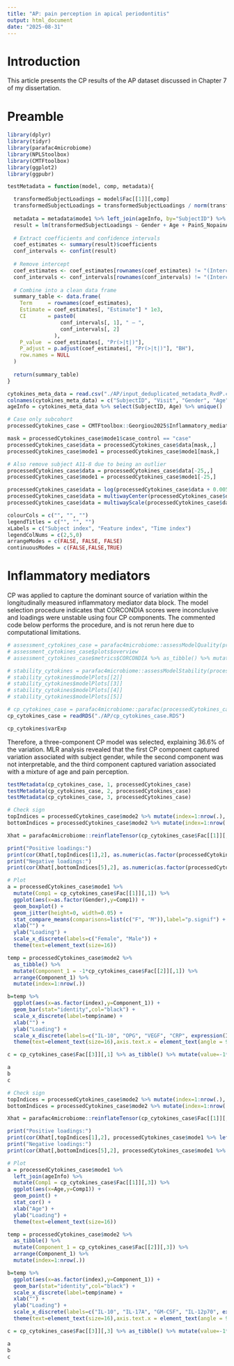 ```yaml
---
title: "AP: pain perception in apical periodontitis"
output: html_document
date: "2025-08-31"
---
```


# Introduction

This article presents the CP results of the AP dataset discussed in Chapter 7 of my dissertation.

# Preamble

```r
library(dplyr)
library(tidyr)
library(parafac4microbiome)
library(NPLStoolbox)
library(CMTFtoolbox)
library(ggplot2)
library(ggpubr)
```

```r
testMetadata = function(model, comp, metadata){

  transformedSubjectLoadings = model$Fac[[1]][,comp]
  transformedSubjectLoadings = transformedSubjectLoadings / norm(transformedSubjectLoadings, "2")
  
  metadata = metadata$mode1 %>% left_join(ageInfo, by="SubjectID") %>% mutate(Gender=as.numeric(as.factor(Gender), PainS_NopainA=as.numeric(as.factor(PainS_NopainA))))
  result = lm(transformedSubjectLoadings ~ Gender + Age + PainS_NopainA, data=metadata)
  
  # Extract coefficients and confidence intervals
  coef_estimates <- summary(result)$coefficients
  conf_intervals <- confint(result)
  
  # Remove intercept
  coef_estimates <- coef_estimates[rownames(coef_estimates) != "(Intercept)", ]
  conf_intervals <- conf_intervals[rownames(conf_intervals) != "(Intercept)", ]
  
  # Combine into a clean data frame
  summary_table <- data.frame(
    Term     = rownames(coef_estimates),
    Estimate = coef_estimates[, "Estimate"] * 1e3,
    CI       = paste0(
                 conf_intervals[, 1], " – ",
                 conf_intervals[, 2]
               ),
    P_value  = coef_estimates[, "Pr(>|t|)"],
    P_adjust = p.adjust(coef_estimates[, "Pr(>|t|)"], "BH"),
    row.names = NULL
  )
  
  return(summary_table)
}
```

```r
cytokines_meta_data = read.csv("./AP/input_deduplicated_metadata_RvdP.csv", sep=" ", header=FALSE) %>% as_tibble()
colnames(cytokines_meta_data) = c("SubjectID", "Visit", "Gender", "Age", "Pain_noPain", "case_control")
ageInfo = cytokines_meta_data %>% select(SubjectID, Age) %>% unique()
```

```r
# Case only subcohort
processedCytokines_case = CMTFtoolbox::Georgiou2025$Inflammatory_mediators

mask = processedCytokines_case$mode1$case_control == "case"
processedCytokines_case$data = processedCytokines_case$data[mask,,]
processedCytokines_case$mode1 = processedCytokines_case$mode1[mask,]

# Also remove subject A11-8 due to being an outlier
processedCytokines_case$data = processedCytokines_case$data[-25,,]
processedCytokines_case$mode1 = processedCytokines_case$mode1[-25,]

processedCytokines_case$data = log(processedCytokines_case$data + 0.005)
processedCytokines_case$data = multiwayCenter(processedCytokines_case$data, 1)
processedCytokines_case$data = multiwayScale(processedCytokines_case$data, 2)
```

```r
colourCols = c("", "", "")
legendTitles = c("", "", "")
xLabels = c("Subject index", "Feature index", "Time index")
legendColNums = c(2,5,0)
arrangeModes = c(FALSE, FALSE, FALSE)
continuousModes = c(FALSE,FALSE,TRUE)
```

# Inflammatory mediators

CP was applied to capture the dominant source of variation within the longitudinally measured inflammatory mediator data block. The model selection procedure indicates that CORCONDIA scores were inconclusive and loadings were unstable using four CP components. The commented code below performs the procedure, and is not rerun here due to computational limitations.

```r
# assessment_cytokines_case = parafac4microbiome::assessModelQuality(processedCytokines_case$data, numRepetitions=10, numCores=10)
# assessment_cytokines_case$plots$overview
# assessment_cytokines_case$metrics$CORCONDIA %>% as_tibble() %>% mutate(index=1:nrow(.)) %>% pivot_longer(-index) %>% ggplot(aes(x=as.factor(name),y=value)) + geom_boxplot() + xlab("Number of components") + ylab("CORCONDIA") + theme(text=element_text(size=16))

# stability_cytokines = parafac4microbiome::assessModelStability(processedCytokines_case, maxNumComponents=5, numFolds=10, colourCols=colourCols, legendTitles=legendTitles, xLabels = xLabels, legendColNums=legendColNums, arrangeModes=arrangeModes, numCores=parallel::detectCores())
# stability_cytokines$modelPlots[[2]]
# stability_cytokines$modelPlots[[3]]
# stability_cytokines$modelPlots[[4]]
# stability_cytokines$modelPlots[[5]]
```

```r
# cp_cytokines_case = parafac4microbiome::parafac(processedCytokines_case$data, nfac=3, nstart=100)
cp_cytokines_case = readRDS("./AP/cp_cytokines_case.RDS")

cp_cytokines$varExp
```

Therefore, a three-component CP model was selected, explaining 36.6% of the variation. MLR analysis revealed that the first CP component captured variation associated with subject gender, while the second component was not interpretable, and the third component captured variation associated with a mixture of age and pain perception.

```r
testMetadata(cp_cytokines_case, 1, processedCytokines_case)
testMetadata(cp_cytokines_case, 2, processedCytokines_case)
testMetadata(cp_cytokines_case, 3, processedCytokines_case)
```

```r
# Check sign
topIndices = processedCytokines_case$mode2 %>% mutate(index=1:nrow(.), Comp = cp_cytokines_case$Fac[[2]][,1]) %>% arrange(desc(Comp)) %>% head() %>% select(index) %>% pull()
bottomIndices = processedCytokines_case$mode2 %>% mutate(index=1:nrow(.), Comp = cp_cytokines_case$Fac[[2]][,1]) %>% arrange(desc(Comp)) %>% tail() %>% select(index) %>% pull()

Xhat = parafac4microbiome::reinflateTensor(cp_cytokines_case$Fac[[1]][,1], cp_cytokines_case$Fac[[2]][,1], cp_cytokines_case$Fac[[3]][,1])

print("Positive loadings:")
print(cor(Xhat[,topIndices[1],2], as.numeric(as.factor(processedCytokines_case$mode1$Gender)), use="pairwise.complete.obs")) # flip
print("Negative loadings:")
print(cor(Xhat[,bottomIndices[5],2], as.numeric(as.factor(processedCytokines_case$mode1$Gender)), use="pairwise.complete.obs"))

# Plot
a = processedCytokines_case$mode1 %>%
  mutate(Comp1 = cp_cytokines_case$Fac[[1]][,1]) %>%
  ggplot(aes(x=as.factor(Gender),y=Comp1)) +
  geom_boxplot() +
  geom_jitter(height=0, width=0.05) +
  stat_compare_means(comparisons=list(c("F", "M")),label="p.signif") +
  xlab("") +
  ylab("Loading") +
  scale_x_discrete(labels=c("Female", "Male")) +
  theme(text=element_text(size=16))

temp = processedCytokines_case$mode2 %>%
  as_tibble() %>%
  mutate(Component_1 = -1*cp_cytokines_case$Fac[[2]][,1]) %>%
  arrange(Component_1) %>%
  mutate(index=1:nrow(.))

b=temp %>%
  ggplot(aes(x=as.factor(index),y=Component_1)) +
  geom_bar(stat="identity",col="black") +
  scale_x_discrete(label=temp$name) +
  xlab("") +
  ylab("Loading") +
  scale_x_discrete(labels=c("IL-10", "OPG", "VEGF", "CRP", expression(IFN-gamma), "IL-6", expression(TNF-alpha), "GM-CSF", "IL-17A", "IL-8", "IL-12p70", expression(IL-1*alpha), expression(IL-1*beta), expression(MIP-1*alpha), "IL-4", "RANKL")) +
  theme(text=element_text(size=16),axis.text.x = element_text(angle = 90, vjust = 0.5, hjust=1))

c = cp_cytokines_case$Fac[[3]][,1] %>% as_tibble() %>% mutate(value=-1*value) %>% mutate(timepoint=c(-6,-3,0,1,6,13)) %>% ggplot(aes(x=timepoint,y=value)) + geom_line() + geom_point() + xlab("Time point [weeks]") + ylab("Loading") + ylim(0,1) + theme(text=element_text(size=16))

a
b
c
```

```r
# Check sign
topIndices = processedCytokines_case$mode2 %>% mutate(index=1:nrow(.), Comp = cp_cytokines_case$Fac[[2]][,3]) %>% arrange(desc(Comp)) %>% head() %>% select(index) %>% pull()
bottomIndices = processedCytokines_case$mode2 %>% mutate(index=1:nrow(.), Comp = cp_cytokines_case$Fac[[2]][,3]) %>% arrange(desc(Comp)) %>% tail() %>% select(index) %>% pull()

Xhat = parafac4microbiome::reinflateTensor(cp_cytokines_case$Fac[[1]][,3], cp_cytokines_case$Fac[[2]][,3], cp_cytokines_case$Fac[[3]][,3])

print("Positive loadings:")
print(cor(Xhat[,topIndices[1],2], processedCytokines_case$mode1 %>% left_join(ageInfo) %>% select(Age), use="pairwise.complete.obs")) # no flip
print("Negative loadings:")
print(cor(Xhat[,bottomIndices[5],2], processedCytokines_case$mode1 %>% left_join(ageInfo) %>% select(Age), use="pairwise.complete.obs"))

# Plot
a = processedCytokines_case$mode1 %>%
  left_join(ageInfo) %>%
  mutate(Comp1 = cp_cytokines_case$Fac[[1]][,3]) %>%
  ggplot(aes(x=Age,y=Comp1)) +
  geom_point() +
  stat_cor() +
  xlab("Age") +
  ylab("Loading") +
  theme(text=element_text(size=16))

temp = processedCytokines_case$mode2 %>%
  as_tibble() %>%
  mutate(Component_1 = cp_cytokines_case$Fac[[2]][,3]) %>%
  arrange(Component_1) %>%
  mutate(index=1:nrow(.))

b=temp %>%
  ggplot(aes(x=as.factor(index),y=Component_1)) +
  geom_bar(stat="identity",col="black") +
  scale_x_discrete(label=temp$name) +
  xlab("") +
  ylab("Loading") +
  scale_x_discrete(labels=c("IL-10", "IL-17A", "GM-CSF", "IL-12p70", expression(IFN-gamma), expression(IL-1*alpha), "RANKL", expression(IL-1*beta), "CRP", "OPG", expression(MIP-1*alpha), "IL-6", expression(TNF-alpha), "VEGF", "IL-8")) +
  theme(text=element_text(size=16),axis.text.x = element_text(angle = 90, vjust = 0.5, hjust=1))

c = cp_cytokines_case$Fac[[3]][,3] %>% as_tibble() %>% mutate(value=-1*value) %>% mutate(timepoint=c(-6,-3,0,1,6,13)) %>% ggplot(aes(x=timepoint,y=value)) + geom_line() + geom_point() + xlab("Time point [weeks]") + ylab("Loading") + ylim(0,1) + theme(text=element_text(size=16))

a
b
c
```
